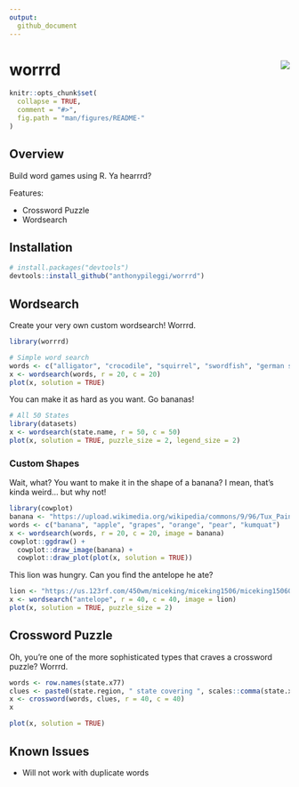```yaml
---
output:
  github_document
---
```


<!-- README.md is generated from README.Rmd. Please edit that file -->

# worrrd <img src="man/figures/logo.png" align="right" />

```r
knitr::opts_chunk$set(
  collapse = TRUE,
  comment = "#>",
  fig.path = "man/figures/README-"
)
```

## Overview

Build word games using R.  Ya hearrrd?

Features:

  - Crossword Puzzle
  - Wordsearch
  
## Installation

```r
# install.packages("devtools")
devtools::install_github("anthonypileggi/worrrd")
```

## Wordsearch

Create your very own custom wordsearch!  Worrrd.

```r
library(worrrd)

# Simple word search
words <- c("alligator", "crocodile", "squirrel", "swordfish", "german shepherd", "panda", "wolf")
x <- wordsearch(words, r = 20, c = 20)
plot(x, solution = TRUE)
```

You can make it as hard as you want.  Go bananas!

```r
# All 50 States
library(datasets)
x <- wordsearch(state.name, r = 50, c = 50)
plot(x, solution = TRUE, puzzle_size = 2, legend_size = 2)
```

### Custom Shapes

Wait, what?  You want to make it in the shape of a banana?  I mean, that's kinda weird... but why not!

```r
library(cowplot)
banana <- "https://upload.wikimedia.org/wikipedia/commons/9/96/Tux_Paint_banana.svg"
words <- c("banana", "apple", "grapes", "orange", "pear", "kumquat")
x <- wordsearch(words, r = 20, c = 20, image = banana)
cowplot::ggdraw() +
  cowplot::draw_image(banana) +
  cowplot::draw_plot(plot(x, solution = TRUE))

```

This lion was hungry.  Can you find the antelope he ate?

```r
lion <- "https://us.123rf.com/450wm/miceking/miceking1506/miceking150601500/40903456-stock-vector-lion-silhouette.jpg"
x <- wordsearch("antelope", r = 40, c = 40, image = lion)
plot(x, solution = TRUE, puzzle_size = 2)
```


## Crossword Puzzle

Oh, you're one of the more sophisticated types that craves a crossword puzzle?  Worrrd.

```r
words <- row.names(state.x77)
clues <- paste0(state.region, " state covering ", scales::comma(state.x77[, "Area"]), " square miles.")
x <- crossword(words, clues, r = 40, c = 40)
x
```

```r
plot(x, solution = TRUE)
```

## Known Issues

- Will not work with duplicate words